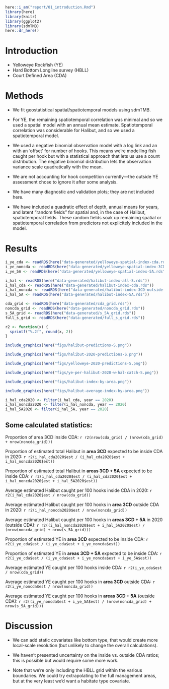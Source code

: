 ```r
here::i_am("report/01_introduction.Rmd")
library(here)
library(knitr)
library(ggplot2)
library(sdmTMB)
here::dr_here()
```


# Introduction {#sec:introduction}

* Yelloweye Rockfish (YE)
* Hard Bottom Longline survey (HBLL)
* Court Defined Area (CDA)

# Methods {#sec:methods}

* We fit geostatistical spatial/spatiotemporal models using sdmTMB.

* For YE, the remaining spatiotemporal correlation was minimal and so we used a spatial model with an annual mean estimate. Spatiotemporal correlation was considerable for Halibut, and so we used a spatiotemporal model.

* We used a negative binomial observation model with a log link and an with an 'offset' for number of hooks. This means we're modelling fish caught per hook but with a statistical approach that lets us use a count distribution. The negative binomial distribution lets the observation variance scale quadratically with the mean.

* We are not accounting for hook competition currently---the outside YE assessment chose to ignore it after some analysis.

* We have many diagnostic and validation plots; they are not included here.

* We have included a quadratic effect of depth, annual means for years, and latent "random fields" for spatial and, in the case of Halibut, spatiotemporal fields. These random fields soak up remaining spatial or spatiotemporal correlation from predictors not explicitely included in the model.

# Results {#sec:results}

```r
i_ye_cda <- readRDS(here("data-generated/yelloweye-spatial-index-cda.rds"))
i_ye_noncda <- readRDS(here("data-generated/yelloweye-spatial-index-3CD-outside-cda.rds"))
i_ye_5A <- readRDS(here("data-generated/yelloweye-spatial-index-5A.rds"))

i_hal <- readRDS(here("data-generated/halibut-index-all-S.rds"))
i_hal_cda <- readRDS(here("data-generated/halibut-index-cda.rds"))
i_hal_noncda <- readRDS(here("data-generated/halibut-index-3CD-outside-cda.rds"))
i_hal_5A <- readRDS(here("data-generated/halibut-index-5A.rds"))

cda_grid <- readRDS(here("data-generated/cda_grid.rds"))
noncda_grid <- readRDS(here("data-generated/noncda_grid.rds"))
s_5A_grid <- readRDS(here("data-generated/s_5A_grid.rds"))
full_s_grid <- readRDS(here("data-generated/full_s_grid.rds"))
```

```r
r2 <- function(x) {
  sprintf("%.2f", round(x, 2))
}
```

```r
include_graphics(here("figs/halibut-predictions-S.png"))
```

```r
include_graphics(here("figs/halibut-2020-predictions-S.png"))
```

```r
include_graphics(here("figs/yelloweye-2020-predictions-S.png"))
```

```r
include_graphics(here("figs/ye-per-halibut-2020-w-hal-catch-S.png"))
```

```r
include_graphics(here("figs/halibut-index-by-area.png"))
```

```r
include_graphics(here("figs/halibut-average-index-by-area.png"))
```

\clearpage

```r
i_hal_cda2020 <- filter(i_hal_cda, year == 2020)
i_hal_noncda2020 <- filter(i_hal_noncda, year == 2020)
i_hal_5A2020 <- filter(i_hal_5A, year == 2020)
```

## Some calculated statistics:

Proportion of area 3CD inside CDA: `r r2(nrow(cda_grid) / (nrow(cda_grid) + nrow(noncda_grid)))`

Proportion of estimated total Halibut in **area 3CD** expected to be inside CDA in 2020: 
`r r2(i_hal_cda2020$est / (i_hal_cda2020$est + i_hal_noncda2020$est))`

Proportion of estimated total Halibut in **areas 3CD + 5A** expected to be inside CDA:
`r r2(i_hal_cda2020$est / (i_hal_cda2020$est + i_hal_noncda2020$est + i_hal_5A2020$est))`

Average estimated Halibut caught per 100 hooks inside CDA in 2020:
`r r2(i_hal_cda2020$est / nrow(cda_grid))`

Average estimated Halibut caught per 100 hooks in **area 3CD** outside CDA in 2020:
`r r2(i_hal_noncda2020$est / nrow(noncda_grid))`

Average estimated Halibut caught per 100 hooks in **areas 3CD + 5A** in 2020 (outside CDA):
`r r2((i_hal_noncda2020$est + i_hal_5A2020$est) / (nrow(noncda_grid) + nrow(s_5A_grid)))`


Proportion of estimated YE in **area 3CD** expected to be inside CDA:
`r r2(i_ye_cda$est / (i_ye_cda$est + i_ye_noncda$est))`

Proportion of estimated YE in **areas 3CD + 5A** expected to be inside CDA:
`r r2(i_ye_cda$est / (i_ye_cda$est + i_ye_noncda$est + i_ye_5A$est))`


Average estimated YE caught per 100 hooks inside CDA:
`r r2(i_ye_cda$est / nrow(cda_grid))`

Average estimated YE caught per 100 hooks in **area 3CD** outside CDA:
`r r2(i_ye_noncda$est / nrow(noncda_grid))`

Average estimated YE caught per 100 hooks in **areas 3CD + 5A** (outside CDA):
`r r2((i_ye_noncda$est + i_ye_5A$est) / (nrow(noncda_grid) + nrow(s_5A_grid)))`



# Discussion

* We can add static covariates like bottom type, that would create more local-scale resolution (but unlikely to change the overall calculations).

* We haven't presented uncertainty on the inside vs. outside CDA ratios; this is possible but would require some more work.

* Note that we're only including the HBLL grid within the various boundaries. We could try extrapolating to the full management areas, but at the very least we'd want a habitate type covariate.
